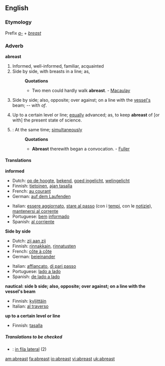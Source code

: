 ==English==

===Etymology===
Prefix ''[[a-]]'' + ''[[breast]]''
===Adverb===
'''abreast'''

#Informed, well-informed, familiar, acquainted
#Side by side, with breasts in a line; as,
#:'''Quotations'''
#:*Two men could hardly walk '''abreast'''. - [[Macaulay]]
#{{nautical}} Side by side; also, opposite; over against; on a line with the [[vessel's]] beam; -- with ''of''.
#Up to a certain level or line; [[equally]] advanced; as, to keep '''abreast''' of [or with] the present state of science.
#{{obsolete}}: At the same time; [[simultaneously]]
#:'''Quotations'''
#:*'''Abreast''' therewith began a convocation. - [[Fuller]]

====Translations====
'''informed'''
{{top}}
*Dutch: [[op de hoogte]], [[bekend]], [[goed ingelicht]], [[welingelicht]]
*Finnish: [[tietoinen]], [[ajan tasalla]]
*French: [[au courant]]
*German: [[auf dem Laufenden]]
{{mid}}
*Italian: [[essere aggiornato]], [[stare al passo]] (con i [[tempi]], con le [[notizie]]), [[mantenersi al corrente]]
*Portuguese: [[bem]] [[informado]]
*Spanish: [[al corriente]]
{{bottom}}

'''Side by side'''
{{top}}
*Dutch: [[zij aan zij]]
*Finnish: [[rinnakkain]], [[rinnatusten]]
*French: [[côte à côte]]
*German: [[beieinander]]
{{mid}}
*Italian: [[affiancato]], [[di pari passo]]
*Portuguese: [[lado a lado]]
*Spanish: [[de lado a lado]]
{{bottom}}

'''nautical: side b side; also, opposite; over against; on a line with the vessel's beam'''
{{top}}
*Finnish: [[kyljittäin]]
*Italian: [[al traverso]]
{{mid}}
{{bottom}}

'''up to a certain level or line'''
{{top}}
*Finnish: [[tasalla]]
{{mid}}
{{bottom}}

=====Translations to be checked=====
{{checktrans}}
*{{ttbc|Interlingua}}: [[in fila lateral]] (2)

[[am:abreast]]
[[fa:abreast]]
[[io:abreast]]
[[vi:abreast]]
[[uk:abreast]]